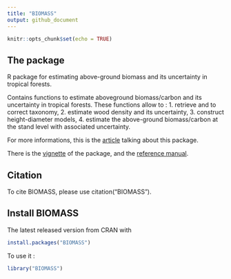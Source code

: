 ```yaml
---
title: "BIOMASS"
output: github_document
---
```


```r
knitr::opts_chunk$set(echo = TRUE)
```

## The package

R package for estimating above-ground biomass and its uncertainty in tropical forests. 

Contains functions to estimate aboveground biomass/carbon and its uncertainty in tropical forests. 
These functions allow to :
1. retrieve and to correct taxonomy,
2. estimate wood density and its uncertainty,
3. construct height-diameter models,
4. estimate the above-ground biomass/carbon at the stand level with associated uncertainty. 



For more informations, this is the [article](https://besjournals.onlinelibrary.wiley.com/doi/pdf/10.1111/2041-210X.12753) talking about this package.

There is the [vignette](https://cran.r-project.org/web/packages/BIOMASS/vignettes/VignetteBiomass.html) of the package, and the [reference manual](https://cran.r-project.org/web/packages/BIOMASS/BIOMASS.pdf).


## Citation

To cite BIOMASS, please use citation("BIOMASS").


## Install BIOMASS

The latest released version from CRAN with

```r
install.packages("BIOMASS")
```

To use it :
```r
library("BIOMASS")
```
